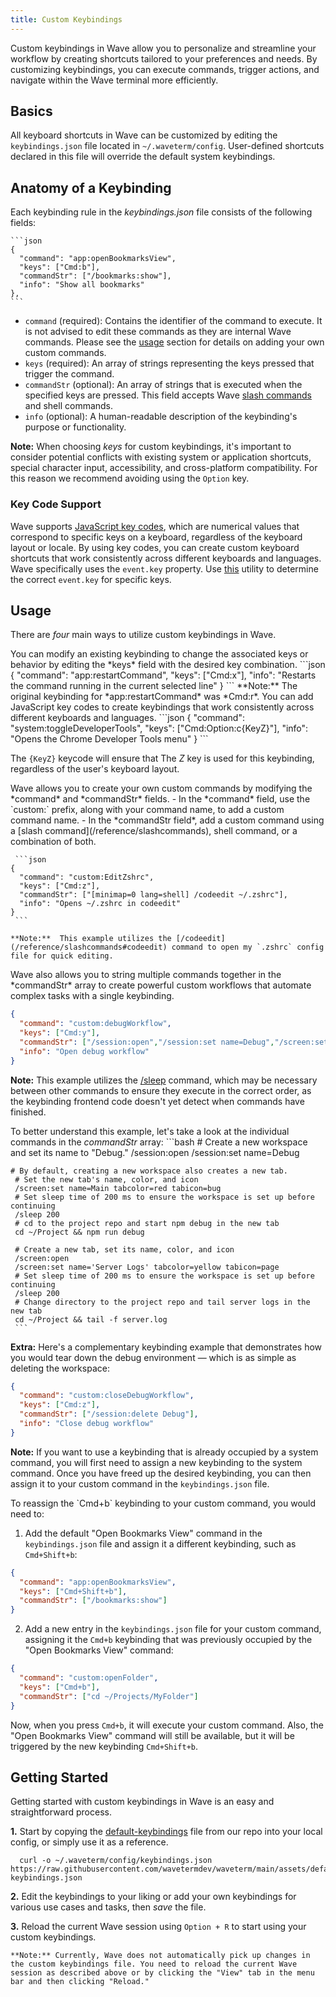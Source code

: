 ```yaml
---
title: Custom Keybindings
---
```

Custom keybindings in Wave allow you to personalize and streamline your workflow by creating shortcuts tailored to your preferences and needs. By customizing keybindings, you can execute commands, trigger actions, and navigate within the Wave terminal more efficiently.

## Basics

All keyboard shortcuts in Wave can be customized by editing the `keybindings.json` file located in `~/.waveterm/config`. User-defined shortcuts declared in this file will override the default system keybindings.

## Anatomy of a Keybinding

Each keybinding rule in the *keybindings.json* file consists of the following fields:

    ```json
    {
      "command": "app:openBookmarksView",
      "keys": ["Cmd:b"],
      "commandStr": ["/bookmarks:show"],
      "info": "Show all bookmarks"
    },
    ```

- `command` (required): Contains the identifier of the command to execute. It is not advised to edit these commands as they are internal Wave commands. Please see the [usage](#usage) section for details on adding your own custom commands.
- `keys` (required): An array of strings representing the keys pressed that trigger the command.
- `commandStr` (optional): An array of strings that is executed when the specified keys are pressed. This field accepts Wave [slash commands](/reference/slashcommands) and shell commands.
- `info` (optional): A human-readable description of the keybinding's purpose or functionality.

**Note:** When choosing *keys* for custom keybindings, it's important to consider potential conflicts with existing system or application shortcuts, special character input, accessibility, and cross-platform compatibility. For this reason we recommend avoiding using the `Option` key.

### Key Code Support

Wave supports [JavaScript key codes](https://www.toptal.com/developers/keycode/table), which are numerical values that correspond to specific keys on a keyboard, regardless of the keyboard layout or locale. By using key codes, you can create custom keyboard shortcuts that work consistently across different keyboards and languages. Wave specifically uses the `event.key` property.
<Tip>
Use [this]( https://www.toptal.com/developers/keycode) utility to determine the correct `event.key` for specific keys.
</Tip>

## Usage

There are *four* main ways to utilize custom keybindings in Wave.

<AccordionGroup>
  <Accordion title="1. Edit a default keybinding">
You can modify an existing keybinding to change the associated keys or behavior by editing the *keys* field with the desired key combination.
      ```json
     {
       "command": "app:restartCommand",
       "keys": ["Cmd:x"],
       "info": "Restarts the command running in the current selected line"
     }
     ```
 **Note:** The original keybinding for *app:restartCommand* was *Cmd:r*.
  </Accordion>
</AccordionGroup>

<AccordionGroup>
  <Accordion title="2. Add key code support to a keybinding">
  You can add JavaScript key codes to create keybindings that work consistently across different keyboards and languages.
     ```json
     {
       "command": "system:toggleDeveloperTools",
       "keys": ["Cmd:Option:c{KeyZ}"],
       "info": "Opens the Chrome Developer Tools menu"
     }
     ```

The `{KeyZ}` keycode will ensure that The *Z* key is used for this keybinding, regardless of the user's keyboard layout.
  </Accordion>
</AccordionGroup>

<AccordionGroup>
  <Accordion title="3. Create a custom command">
  Wave allows you to create your own custom commands by modifying the *command* and *commandStr* fields.
  - In the *command* field, use the `custom:` prefix, along with your command name, to add a custom command name.
  - In the *commandStr field*, add a custom command using a [slash command](/reference/slashcommands), shell command, or a combination of both.

     ```json
    {
      "command": "custom:EditZshrc",
      "keys": ["Cmd:z"],
      "commandStr": ["[minimap=0 lang=shell] /codeedit ~/.zshrc"],
      "info": "Opens ~/.zshrc in codeedit"
    }
     ```

    **Note:**  This example utilizes the [/codeedit](/reference/slashcommands#codeedit) command to open my `.zshrc` config file for quick editing.

  </Accordion>
</AccordionGroup>

<AccordionGroup>
  <Accordion title="4. Create a custom command (with multiple commands)">
   Wave also allows you to string multiple commands together in the *commandStr* array to create powerful custom workflows that automate complex tasks with a single keybinding.

  ```json
  {
    "command": "custom:debugWorkflow",
    "keys": ["Cmd:y"],
    "commandStr": ["/session:open","/session:set name=Debug","/screen:set name=Main tabcolor=red tabicon=bug","/sleep 200","cd ~/Project && npm run debug","/screen:open","/screen:set name='Server Logs' tabcolor=yellow tabicon=page","/sleep 200","cd ~/Project && tail -f server.log"],
    "info": "Open debug workflow"
  }
  ```
  **Note:**  This example utilizes the [/sleep](/reference/slashcommands#sleep) command, which may be necessary between other commands to ensure they execute in the correct order, as the keybinding frontend code doesn't yet detect when commands have finished.

   To better understand this example, let's take a look at the individual commands in the *commandStr* array:
     ```bash
     # Create a new workspace and set its name to "Debug."
     /session:open
     /session:set name=Debug

    # By default, creating a new workspace also creates a new tab.
     # Set the new tab's name, color, and icon
     /screen:set name=Main tabcolor=red tabicon=bug
     # Set sleep time of 200 ms to ensure the workspace is set up before continuing
     /sleep 200
     # cd to the project repo and start npm debug in the new tab
     cd ~/Project && npm run debug

     # Create a new tab, set its name, color, and icon
     /screen:open
     /screen:set name='Server Logs' tabcolor=yellow tabicon=page
     # Set sleep time of 200 ms to ensure the workspace is set up before continuing
     /sleep 200
     # Change directory to the project repo and tail server logs in the new tab
     cd ~/Project && tail -f server.log
     ```

   **Extra:** Here's a complementary keybinding example that demonstrates how you would tear down the debug environment — which is as simple as deleting the workspace:
  ```json
  {
    "command": "custom:closeDebugWorkflow",
    "keys": ["Cmd:z"],
    "commandStr": ["/session:delete Debug"],
    "info": "Close debug workflow"
  }
  ```
  </Accordion>
</AccordionGroup>


**Note:** If you want to use a keybinding that is already occupied by a system command, you will first need to assign a new keybinding to the system command. Once you have freed up the desired keybinding, you can then assign it to your custom command in the `keybindings.json` file.

<AccordionGroup>
  <Accordion title="Example">
To reassign the `Cmd+b` keybinding to your custom command, you would need to:

1. Add the default "Open Bookmarks View" command in the `keybindings.json` file and assign it a different keybinding, such as `Cmd+Shift+b`:
```json
{
  "command": "app:openBookmarksView",
  "keys": ["Cmd+Shift+b"],
  "commandStr": ["/bookmarks:show"]
}
```
2. Add a new entry in the `keybindings.json` file for your custom command, assigning it the `Cmd+b` keybinding that was previously occupied by the "Open Bookmarks View" command:

```json
{
  "command": "custom:openFolder",
  "keys": ["Cmd+b"],
  "commandStr": ["cd ~/Projects/MyFolder"]
}
```
Now, when you press `Cmd+b`, it will execute your custom command. Also, the "Open Bookmarks View" command will still be available, but it will be triggered by the new keybinding `Cmd+Shift+b`.

  </Accordion>
</AccordionGroup>

## Getting Started

Getting started with custom keybindings in Wave is an easy and straightforward process.

**1.** Start by copying the [default-keybindings](https://github.com/wavetermdev/waveterm/blob/main/assets/default-keybindings.json) file from our repo into your local config, or simply use it as a reference.
  ```
    curl -o ~/.waveterm/config/keybindings.json https://raw.githubusercontent.com/wavetermdev/waveterm/main/assets/default-keybindings.json
  ```
**2.** Edit the keybindings to your liking or add your own keybindings for various use cases and tasks, then *save* the file.

**3.** Reload the current Wave session using `Option + R` to start using your custom keybindings.

    **Note:** Currently, Wave does not automatically pick up changes in the custom keybindings file. You need to reload the current Wave session as described above or by clicking the "View" tab in the menu bar and then clicking "Reload."